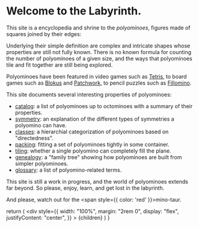 
# Welcome to the Labyrinth.

This site is a encyclopedia and shrine to the _polyominoes_, figures made of squares joined by their edges:

<Wrapper>
  <MinoList />
</Wrapper>

Underlying their simple definition are complex and intricate shapes whose properties are still not fully known. There is no known formula for counting the number of polyominoes of a given size, and the ways that polyominoes tile and fit together are still being explored.

Polyominoes have been featured in video games such as [Tetris], to board games such as [Blokus] and [Patchwork], to pencil puzzles such as [Fillomino].

This site documents several interesting properties of polyominoes:

- [catalog](/catalog): a list of polyominoes up to octominoes with a summary of their properties.
- [symmetry](/symmetry): an explanation of the different types of symmetries a polyomino can have.
- [classes](/classes): a hierarchial categorization of polyominoes based on "directedness".
- [packing](/packing): fitting a set of polyominoes tightly in some container.
- [tiling](/tiling): whether a single polyomino can completely fill the plane.
- [genealogy](/genealogy): a "family tree" showing how polyominoes are built from simpler polyominoes.
- [glossary](/glossary): a list of polyomino-related terms.

This site is still a work in progress, and the world of polyominoes extends far beyond. So please, enjoy, learn, and get lost in the labyrinth.

And please, watch out for the <span style={{ color: 'red' }}>mino-taur</span>.

[tetris]: https://en.wikipedia.org/wiki/Tetris
[blokus]: https://boardgamegeek.com/boardgame/2453/blokus
[patchwork]: https://boardgamegeek.com/boardgame/163412/patchwork
[fillomino]: https://www.nikoli.co.jp/en/puzzles/fillomino/

  return (
    <div
      style={{
        width: "100%",
        margin: "2rem 0",
        display: "flex",
        justifyContent: "center",
      }}
    >
      {children}
    </div>
  )
}
